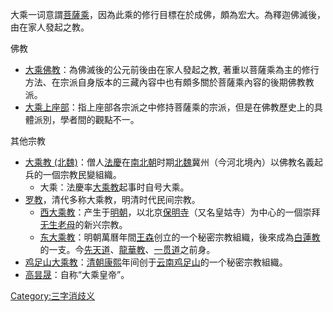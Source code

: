 大乘一词意謂[[菩薩乘|菩薩乘]]，因為此乘的修行目標在於成佛，頗為宏大。為釋迦佛滅後，由在家人發起之教。

;佛教
*[[大乘佛教|大乘佛教]]：為佛滅後的公元前後由在家人發起之教, 著重以菩薩乘為主的修行方法、在宗派自身版本的三藏內容中也有頗多關於菩薩乘內容的後期佛教教派。
*[[大乘上座部|大乘上座部]]：指上座部各宗派之中修持菩薩乘的宗派，但是在佛教歷史上的具體派別，學者間的觀點不一。
;其他宗教
*[[大乘教_(北魏)|大乘教 (北魏)]]：僧人[[法慶|法慶]]在[[南北朝|南北朝]]时期[[北魏|北魏]]冀州（今河北境內）以佛教名義起兵的一個宗教民變組織。
**大乘：法慶率[[大乘教_(北魏)|大乘教]]起事时自号大乘。
*[[罗教|罗教]]，清代多称大乘教，明清时代民间宗教。
**[[西大乘教|西大乘教]]：产生于[[明朝|明朝]]，以北京[[保明寺|保明寺]]（又名皇姑寺）为中心的一個崇拜[[无生老母|无生老母]]的新兴宗教。
**[[东大乘教|东大乘教]]：明朝萬曆年間[[王森|王森]]创立的一个秘密宗教組織，後來成為[[白蓮教|白蓮教]]的一支。今[[先天道|先天道]]、[[龍華教|龍華教]]、[[一贯道|一贯道]]之前身。
*[[鸡足山大乘教|鸡足山大乘教]]：[[清朝|清朝]][[康熙|康熙]]年间创于[[云南|云南]][[鸡足山|鸡足山]]的一个秘密宗教組織。
*[[高昙晟|高昙晟]]：自称“大乘皇帝”。
{{disambig|Cat=組織機構消歧義}}

[[Category:三字消歧义|Category:三字消歧义]]
